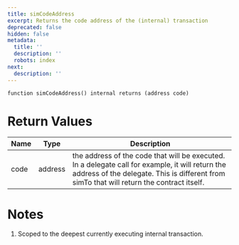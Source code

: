 ```yaml
---
title: simCodeAddress
excerpt: Returns the code address of the (internal) transaction
deprecated: false
hidden: false
metadata:
  title: ''
  description: ''
  robots: index
next:
  description: ''
---
```

```solidity
function simCodeAddress() internal returns (address code)
```

# Return Values

| Name | Type    | Description                                                                                                                                                                                   |
| ---- | ------- | --------------------------------------------------------------------------------------------------------------------------------------------------------------------------------------------- |
| code | address | the address of the code that will be executed. In a delegate call for example, it will return the address of the delegate. This is different from simTo that will return the contract itself. |

# Notes

1. Scoped to the deepest currently executing internal transaction.
